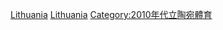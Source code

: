{{Portal box|立陶宛|體育運動}}
{{Year by category
|m = 2
|c = 0
|d = 1
|y = 3
|cat     = 立陶宛體育
|sortkey = 體育
|parent  = 各年份立陶宛體育
|subcat  = 2013年立陶宛
}}
[[Category:2013年各國體育|Lithuania]]
[[Category:2013年歐洲體育|Lithuania]]
[[Category:2010年代立陶宛體育|Category:2010年代立陶宛體育]]